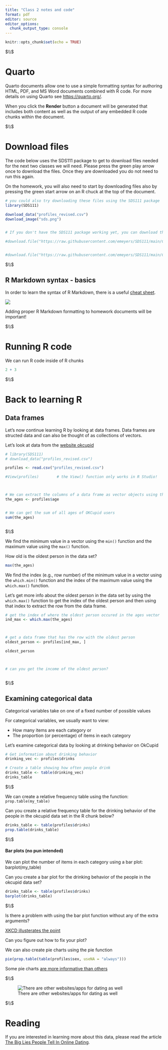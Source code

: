 ```yaml
---
title: "Class 2 notes and code"
format: pdf
editor: source
editor_options: 
  chunk_output_type: console
---
```





```r
knitr::opts_chunk$set(echo = TRUE)
```




$\\$




# Quarto

Quarto documents allow one to use a simple formatting syntax for authoring HTML, PDF, and MS Word documents combined with R code. For more details on using Quarto see <https://quarto.org/>.

When you click the **Render** button a document will be generated that includes both content as well as the output of any embedded R code chunks within the document. 





$\\$



# Download files 


The code below uses the SDS111 package to get to download files needed for the next two classes we will need. Please press the green play arrow once to download the files. Once they are downloaded you do not need to run this again. 

On the homework, you will also need to start by downloading files also by pressing the green start arrow on an R chuck at the top of the document. 


```r

# you could also try downloading these files using the SDS111 package
library(SDS111)

download_data("profiles_revised.csv")
download_image("sds.png")


# If you don't have the SDS111 package working yet, you can download the files using the following commands

#download.file("https://raw.githubusercontent.com/emeyers/SDS111/main/ClassMaterial/images/sds.png", "sds.png", mode = "wb")


#download.file("https://raw.githubusercontent.com/emeyers/SDS111/main/ClassMaterial/data/profiles_revised.csv", "profiles_revised.csv", mode = "wb")

```





$\\$





## R Markdown syntax - basics

In order to learn the syntax of R Markdown, there is a useful [cheat sheet](https://github.com/rstudio/cheatsheets/raw/main/rmarkdown-2.0.pdf).

![](sds.png)


Adding proper R Markdown formatting to homework documents will be important!



$\\$




# Running R code

We can run R code inside of R chunks

```r

2 + 3

```





$\\$




# Back to learning R


## Data frames

Let's now continue learning R by looking at data frames. Data frames are structed data and can also be thought of as collections of vectors.

Let's look at data from the [website okcupid](https://www.okcupid.com)


```r

# library(SDS111)
# download_data("profiles_revised.csv")

profiles <- read.csv("profiles_revised.csv")

#View(profiles)        # the View() function only works in R Studio!



# We can extract the columns of a data frame as vector objects using the $ symbol
the_ages <- profiles$age


# We can get the sum of all ages of OKCupid users
sum(the_ages)



```




$\\$





We find the minimum value in a vector using the `min()` function and the maximum value using the `max()` function.

How old is the oldest person in the data set? 

```r


max(the_ages)


```

We find the index (e.g., row number) of the minimum value in a vector using the `which.min()` function and the index of the maximum value using the `which.max()` function.

Let's get more info about the oldest person in the data set by using the `which.max()` function to get the index of the oldest person and then using that index to extract the row from the data frame.


```r


# get the index of where the oldest person occured in the ages vector
ind_max <- which.max(the_ages)



# get a data frame that has the row with the oldest person
oldest_person <- profiles[ind_max, ]

oldest_person



# can you get the income of the oldest person?



```




$\\$






## Examining categorical data

Categorical variables take on one of a fixed number of possible values 

For categorical variables, we usually want to view:

 * How many items are each category    or
 * The proportion (or percentage) of items in each category

Let's examine categorical data by looking at drinking behavior on OkCupid


```r

# Get information about drinking behavior
drinking_vec <- profiles$drinks

# Create a table showing how often people drink
drinks_table <- table(drinking_vec)
drinks_table

```





$\\$





We can create a relative frequency table using the function: `prop.table(my_table)` 

Can you create a relative frequency table for the drinking behavior of the people in the okcupid data set in the R chunk below? 


```r

drinks_table <- table(profiles$drinks)
prop.table(drinks_table)

```





$\\$






#### Bar plots (no pun intended)

We can plot the number of items in each category using a bar plot: barplot(my_table) 

Can you create a bar plot for the drinking behavior of the people in the okcupid data set? 

```r

drinks_table <- table(profiles$drinks)
barplot(drinks_table)

```





$\\$





Is there a problem with using the bar plot function without any of the extra arguments? 

[XKCD illusterates the point](https://xkcd.com/833/)

Can you figure out how to fix your plot? 

We can also create pie charts using the pie function

```r

pie(prop.table(table(profiles$sex, useNA = "always")))

```



Some pie charts [are more informative than others](http://robslink.com/SAS/democd91/pyramid_pie.htm)






$\\$




![There are other websites/apps for dating as well](https://i.kym-cdn.com/photos/images/original/001/293/992/d80.jpg)







$\\$






# Reading


If you are interested in learning more about this data, please read the article [The Big Lies People Tell In Online Dating](https://theblog.okcupid.com/the-big-lies-people-tell-in-online-dating-a9e3990d6ae2). 








